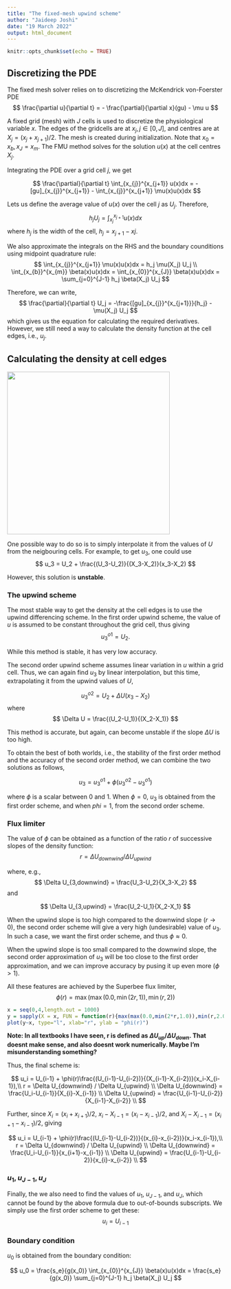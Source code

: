 ---
title: "The fixed-mesh upwind scheme"
author: "Jaideep Joshi"
date: "19 March 2022"
output: html_document
---

```{r setup, include=FALSE}
knitr::opts_chunk$set(echo = TRUE)
```

## Discretizing the PDE

The fixed mesh solver relies on to discretizing the McKendrick von-Foerster PDE
$$                                                              \frac{\partial u}{\partial t} = - \frac{\partial}{\partial x}(gu) - \mu u
$$

A fixed grid (mesh) with $J$ cells is used to discretize the physiological variable $x$. The edges of the gridcells are at $x_j, j \in [0,J]$, and centres are at $X_j = (x_j+x_{j+1})/2$. The mesh is created during initialization. Note that $x_0 = x_b, x_J = x_m$. The FMU method solves for the solution $u(x)$ at the cell centres $X_j$.

Integrating the PDE over a grid cell $j$, we get

$$
\frac{\partial}{\partial t} \int_{x_{j}}^{x_{j+1}} u(x)dx = -[gu]_{x_{j}}^{x_{j+1}} -  \int_{x_{j}}^{x_{j+1}} \mu(x)u(x)dx
$$

Lets us define the average value of $u(x)$ over the cell $j$ as $U_j$. Therefore, 
$$
h_j U_j = \int_{x_{j}}^{x_{j+1}} u(x)dx
$$
where $h_j$ is the width of the cell, $h_j=x_{j+1}-x{j}$.

We also approximate the integrals on the RHS and the boundary counditions using midpoint quadrature rule:
$$
\int_{x_{j}}^{x_{j+1}} \mu(x)u(x)dx = h_j \mu(X_j) U_j \\
\int_{x_{b}}^{x_{m}} \beta(x)u(x)dx = \int_{x_{0}}^{x_{J}} \beta(x)u(x)dx = \sum_{j=0}^{J-1} h_j \beta(X_j) U_j
$$

Therefore, we can write,
$$
\frac{\partial}{\partial t} U_j = -\frac{[gu]_{x_{j}}^{x_{j+1}}}{h_j} - \mu(X_j) U_j
$$
which gives us the equation for calculating the required derivatives. 
However, we still need a way to calculate the density function at the cell edges, i.e., $u_j$.

## Calculating the density at cell edges

![](upwind.png){width=10cm}



One possible way to do so is to simply interpolate it from the values of $U$ from the neigbouring cells. For example, to get $u_3$, one could use
$$
u_3 = U_2 + \frac{(U_3-U_2)}{(X_3-X_2)}(x_3-X_2)
$$

However, this solution is **unstable**.

### The upwind scheme 

The most stable way to get the density at the cell edges is to use the upwind differencing scheme. In the first order upwind scheme, the value of $u$ is assumed to be constant throughout the grid cell, thus giving
$$
u^{o1}_3 = U_2.
$$

While this method is stable, it has very low accuracy. 

The second order upwind scheme assumes linear variation in $u$ within a grid cell. Thus, we can again find $u_3$ by linear interpolation, but this time, extrapolating it from the upwind values of $U$,

$$
u^{o2}_3 = U_2 + \Delta U (x_3-X_2)
$$
where 
$$
\Delta U = \frac{(U_2-U_1)}{(X_2-X_1)}
$$

This method is accurate, but again, can become unstable if the slope $\Delta U$ is too high. 

To obtain the best of both worlds, i.e., the stability of the first order method and the accuracy of the second order method, we can combine the two solutions as follows,

$$
u_3 = u^{o1}_3 + \phi (u^{o2}_3-u^{o1}_3)
$$

where $\phi$ is a scalar between 0 and 1. When $\phi=0$, $u_3$ is obtained from the first order scheme, and when $phi=1$, from the second order scheme. 

### Flux limiter

The value of $\phi$ can be obtained as a function of the ratio $r$ of successive slopes of the density function:
$$
r = \Delta U_{downwind} / \Delta U_{upwind}
$$

where, e.g., 
$$
\Delta U_{3,downwind} = \frac{U_3-U_2}{X_3-X_2}
$$
and

$$
\Delta U_{3,upwind} = \frac{U_2-U_1}{X_2-X_1}
$$

When the upwind slope is too high compared to the downwind slope ($r \to 0$), the second order scheme will give a very high (undesirable) value of $u_3$. In such a case, we want the first order scheme, and thus $\phi \approx 0$.

When the upwind slope is too small compared to the downwind slope, the second order approximation of $u_3$ will be too close to the first order approximation, and we can improve accuracy by pusing it up even more ($\phi > 1$). 

All these features are achieved by the Superbee flux limiter,
$$
\phi(r) =  \max(\max(0.0,\min(2r,1)),\min(r,2))
$$

```{r}
x = seq(0,4,length.out = 1000)
y = sapply(X = x, FUN = function(r){max(max(0.0,min(2*r,1.0)),min(r,2.0))} )
plot(y~x, type="l", xlab="r", ylab = "phi(r)")
```

**Note: In all textbooks I have seen, r is defined as $\Delta U_{up}/\Delta U_{down}$. That doesnt make sense, and also doesnt work numerically. Maybe I'm misunderstanding something?**

Thus, the final scheme is:

$$
u_i = U_{i-1} + \phi(r)\frac{(U_{i-1}-U_{i-2})}{(X_{i-1}-X_{i-2})}(x_i-X_{i-1}),\\
r = \Delta U_{downwind} / \Delta U_{upwind} \\ 
\Delta U_{downwind} = \frac{U_i-U_{i-1}}{X_{i}-X_{i-1}} \\
\Delta U_{upwind} = \frac{U_{i-1}-U_{i-2}}{X_{i-1}-X_{i-2}} \\
$$

Further, since $X_i=(x_i+x_{i+1})/2$, $x_i-X_{i-1}=(x_i-x_{i-1})/2$, and $X_i-X_{i-1}=(x_{i+1}-x_{i-1})/2$, giving

$$
u_i = U_{i-1} + \phi(r)\frac{(U_{i-1}-U_{i-2})}{(x_{i}-x_{i-2})}(x_i-x_{i-1}),\\
r = \Delta U_{downwind} / \Delta U_{upwind} \\ 
\Delta U_{downwind} = \frac{U_i-U_{i-1}}{x_{i+1}-x_{i-1}} \\
\Delta U_{upwind} = \frac{U_{i-1}-U_{i-2}}{x_{i}-x_{i-2}} \\
$$

### $u_1, u_{J-1}, u_{J}$

Finally, the we also need to find the values of $u_1$, $u_{J-1}$, and $u_{J}$, which cannot be found by the above formula due to out-of-bounds subscripts. We simply use the first order scheme to get these:
$$
u_i = U_{i-1}
$$

### Boundary condition

$u_0$ is obtained from the boundary condition:

$$
u_0 = \frac{s_e}{g(x_0)} \int_{x_{0}}^{x_{J}} \beta(x)u(x)dx = \frac{s_e}{g(x_0)} \sum_{j=0}^{J-1} h_j \beta(X_j) U_j
$$